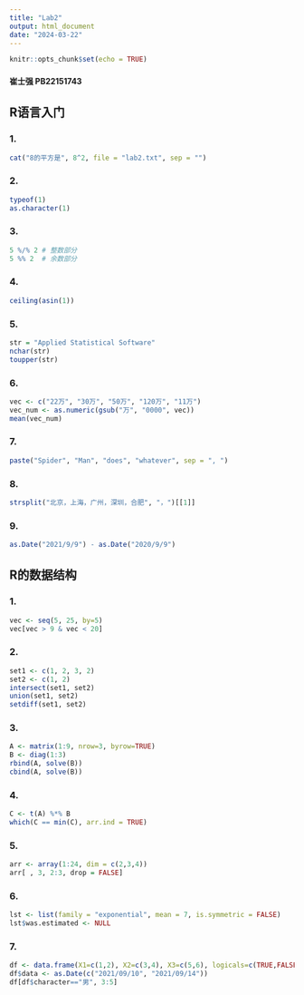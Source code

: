 ```yaml
---
title: "Lab2"
output: html_document
date: "2024-03-22"
---
```


```r
knitr::opts_chunk$set(echo = TRUE)
```

#### 崔士强 PB22151743

## R语言入门

### 1.
```r
cat("8的平方是", 8^2, file = "lab2.txt", sep = "")
```

### 2.
```r
typeof(1)
as.character(1)
```
### 3.
```r
5 %/% 2 # 整数部分
5 %% 2  # 余数部分
```
### 4.
```r
ceiling(asin(1))
```
### 5.
```r
str = "Applied Statistical Software"
nchar(str)
toupper(str)
```
### 6.
```r
vec <- c("22万", "30万", "50万", "120万", "11万")
vec_num <- as.numeric(gsub("万", "0000", vec))
mean(vec_num)
```
### 7.
```r
paste("Spider", "Man", "does", "whatever", sep = ", ")
```
### 8.
```r
strsplit("北京，上海，广州，深圳，合肥", "，")[[1]]
```
### 9.
```r
as.Date("2021/9/9") - as.Date("2020/9/9")
```
## R的数据结构
### 1.
```r
vec <- seq(5, 25, by=5)
vec[vec > 9 & vec < 20]
```
### 2.
```r
set1 <- c(1, 2, 3, 2)
set2 <- c(1, 2)
intersect(set1, set2)
union(set1, set2)
setdiff(set1, set2)
```
### 3.
```r
A <- matrix(1:9, nrow=3, byrow=TRUE)
B <- diag(1:3)
rbind(A, solve(B))
cbind(A, solve(B))
```
### 4.
```r
C <- t(A) %*% B
which(C == min(C), arr.ind = TRUE)
```
### 5.
```r
arr <- array(1:24, dim = c(2,3,4))
arr[ , 3, 2:3, drop = FALSE]
```
### 6.
```r
lst <- list(family = "exponential", mean = 7, is.symmetric = FALSE)
lst$was.estimated <- NULL
```
### 7.
```r
df <- data.frame(X1=c(1,2), X2=c(3,4), X3=c(5,6), logicals=c(TRUE,FALSE), character=c("男","女"), row.names=c("R1", "R2"))
df$data <- as.Date(c("2021/09/10", "2021/09/14"))
df[df$character=="男", 3:5]
```

